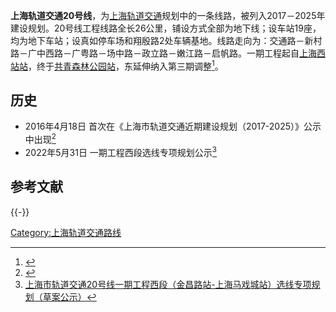 {{Otheruses
|subject=自上海西站到东靖路站的20号线
|other=2016年之前规划的[[莘庄站|莘庄站]]-[[共青森林公园站|共青森林公园站]]的线路
|上海轨道交通17号线 (2010年前)}}
{{SH Future infrastructure}}
{{NoteTA
|G1=Transport
|G2=Unit
}}
{{Infobox rail system-route
|rail_name=上海轨道交通20号线
|banner_color={{上海地铁标志色|20}}
|logo_filename=<!-- 檔案不存在 SML20.svg -->
|image_width=30px
|code_name=
|locale={{CHN}}[[上海市|上海市]]
|service_type=[[城市轨道交通|城市轨道交通]]
|系统=[[上海地铁|上海地铁]]
|状态=规划中
|begin_operation=未知
|system_length=26公里
|线路类型=地下
|stations=19
|起点=[[上海西站站|上海西站]]-[[洲海路站|洲海路]]
|fleet_size=6节A车
|max_speed=80公里/小時
|track_gauge={{标准轨}}
|engine=[[接触网供电|接触网供电]] 1500V
|depot=[[上海轨道交通车辆段|真如停车场]]
|operator=未知
|system_map=Shanghai_Metro_Line20_Map.png
|mapimage_width=250px
}}
'''上海轨道交通20号线'''，为[[上海市|上海]][[上海地铁|轨道交通]]规划中的一条线路，被列入2017－2025年建设规划。20号线工程线路全长26公里，铺设方式全部为地下线；设车站19座，均为地下车站；设真如停车场和翔殷路2处车辆基地。线路走向为：交通路－新村路－广中西路－广粤路－场中路－政立路－嫩江路－启帆路。一期工程起自[[上海西站站|上海西站站]]，终于[[共青森林公园站|共青森林公园站]]，东延伸纳入第三期调整<ref>{{Cite web  |url=http://envir.coscoshipping.com/art/2021/5/26/art_13875_198491.html  |title=上海市城市轨道交通第三期建设规划（2018-2023年）调整环境影响评价工作公示  |access-date=2021-05-27  |archive-date=2021-05-27  |archive-url=https://web.archive.org/web/20210527041007/http://envir.coscoshipping.com/art/2021/5/26/art_13875_198491.html  |dead-url=no  }}</ref>。

==历史==
* 2016年4月18日 首次在《上海市轨道交通近期建设规划（2017-2025）》公示中出现<ref name="envir20160418">{{cite news|url=http://www.envir.gov.cn/docs/2016/20160418709.htm|title=上海市轨道交通近期建设规划(2017-2025)环境影响评价第二次公示|last=|first=|date=2016-04-18|work=|publisher=上海环境热线|accessdate=|language=zh|archiveurl=https://web.archive.org/web/20160506185941/http://www.envir.gov.cn/docs/2016/20160418709.htm|archivedate=2016-05-06|dead-url=no}}</ref>
* 2022年5月31日 一期工程西段选线专项规划公示<ref>[https://www.shmetro.com/node70/node72/202205/con116228.htm 上海市轨道交通20号线一期工程西段（金昌路站-上海马戏城站）选线专项规划（草案公示）]</ref>

==参考文献==
{{Reflist}}

{{-}}

{{上海轨道交通20号线车站|nocat}}
{{上海轨道交通线路列表}}

[[Category:上海轨道交通路线|Category:上海轨道交通路线]]
